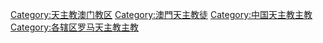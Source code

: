 [[Category:天主教澳门教区|Category:天主教澳门教区]]
[[Category:澳門天主教徒|Category:澳門天主教徒]]
[[Category:中国天主教主教|Category:中国天主教主教]]
[[Category:各辖区罗马天主教主教|Category:各辖区罗马天主教主教]]